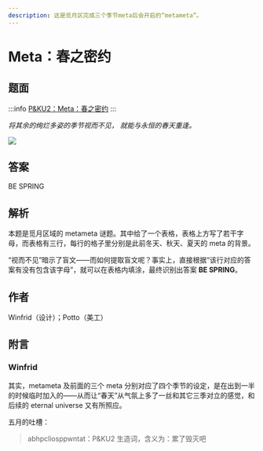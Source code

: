 ```yaml
---
description: 这是觅月区完成三个季节meta后会开启的“metameta”。
---
```


# Meta：春之密约

## 题面

:::info
[P&KU2：Meta：春之密约](https://pnku2.pkupuzzle.art/#/game/miyue/spring_meta)
:::

_将其余的绚烂多姿的季节视而不见，_
_就能与永恒的春天重逢。_

![](./28-meta-chun-zhi-mi-yue.assets/image_1.webp)

## 答案

BE SPRING

## 解析

本题是觅月区域的 metameta 谜题。其中给了一个表格，表格上方写了若干字母，而表格有三行，每行的格子里分别是此前冬天、秋天、夏天的 meta 的背景。

“视而不见”暗示了盲文——而如何提取盲文呢？事实上，直接根据“该行对应的答案有没有包含该字母”，就可以在表格内填涂，最终识别出答案 **BE SPRING**。

## 作者

Winfrid（设计）；Potto（美工）

## 附言

### Winfrid

其实，metameta 及前面的三个 meta 分别对应了四个季节的设定，是在出到一半的时候临时加入的——从而让“春天”从气氛上多了一丝和其它三季对立的感觉，和后续的 eternal universe 又有所照应。

五月的吐槽：

> abhpcliosppwntat：P&KU2 生造词，含义为：累了毁灭吧
